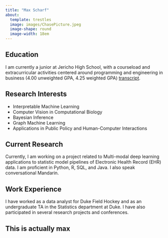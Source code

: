 ```yaml
---
title: "Max Scharf"
about:
  template: trestles
  image: images/ChasePicture.jpeg
  image-shape: round
  image-width: 18em
---
```


## Education

I am currently a junior at Jericho High School, with a courseload and extracurricular activities centered around programming and engineering in business (4.00 unweighted GPA, 4.25 weighted GPA) [transcript](images/Transcript.pdf).

## Research Interests

-   Interpretable Machine Learning
-   Computer Vision in Computational Biology
-   Bayesian Inference
-   Graph Machine Learning
-   Applications in Public Policy and Human-Computer Interactions

## Current Research

Currently, I am working on a project related to Multi-modal deep learning applications to statistic model pipelines of Electronic Health Record (EHR) data. I am proficient in Python, R, SQL, and Java. I also speak conversational Mandarin.

## Work Experience

I have worked as a data analyst for Duke Field Hockey and as an undergraduate TA in the Statistics department at Duke. I have also participated in several research projects and conferences.

## This is actually max
